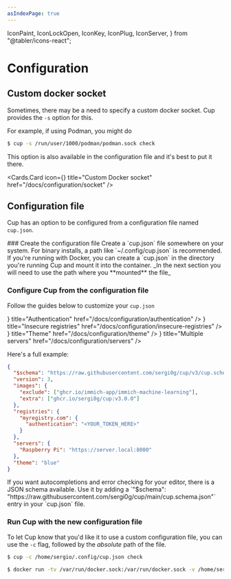 ```yaml
---
asIndexPage: true
---
```


  IconPaint,
  IconLockOpen,
  IconKey,
  IconPlug,
  IconServer,
} from "@tabler/icons-react";

# Configuration

## Custom docker socket

Sometimes, there may be a need to specify a custom docker socket. Cup provides the `-s` option for this.

For example, if using Podman, you might do

```bash
$ cup -s /run/user/1000/podman/podman.sock check
```

This option is also available in the configuration file and it's best to put it there.

<Cards.Card
  icon={<IconPlug />}
  title="Custom Docker socket"
  href="/docs/configuration/socket"
/>

## Configuration file

Cup has an option to be configured from a configuration file named `cup.json`.

<Steps>
### Create the configuration file
Create a `cup.json` file somewhere on your system. For binary installs, a path like `~/.config/cup.json` is recommended.
If you're running with Docker, you can create a `cup.json` in the directory you're running Cup and mount it into the container. _In the next section you will need to use the path where you **mounted** the file_

### Configure Cup from the configuration file

Follow the guides below to customize your `cup.json`

<Cards>
  <Cards.Card
    icon={<IconKey />}
    title="Authentication"
    href="/docs/configuration/authentication"
  />
  <Cards.Card
    icon={<IconLockOpen />}
    title="Insecure registries"
    href="/docs/configuration/insecure-registries"
  />
  <Cards.Card
    icon={<IconPaint />}
    title="Theme"
    href="/docs/configuration/theme"
  />
  <Cards.Card
    icon={<IconServer />}
    title="Multiple servers"
    href="/docs/configuration/servers"
  />
</Cards>

Here's a full example:

```json
{
  "$schema": "https://raw.githubusercontent.com/sergi0g/cup/v3/cup.schema.json",
  "version": 3,
  "images": {
    "exclude": ["ghcr.io/immich-app/immich-machine-learning"],
    "extra": ["ghcr.io/sergi0g/cup:v3.0.0"]
  },
  "registries": {
    "myregistry.com": {
      "authentication": "<YOUR_TOKEN_HERE>"
    }
  },
  "servers": {
    "Raspberry Pi": "https://server.local:8000"
  },
  "theme": "blue"
}
```

<Callout>
  If you want autocompletions and error checking for your editor, there is a
  JSON schema available. Use it by adding a `"$schema":
  "https://raw.githubusercontent.com/sergi0g/cup/main/cup.schema.json"` entry in
  your `cup.json` file.
</Callout>

### Run Cup with the new configuration file

To let Cup know that you'd like it to use a custom configuration file, you can use the `-c` flag, followed by the _absolute_ path of the file.

```bash
$ cup -c /home/sergio/.config/cup.json check
```

```bash
$ docker run -tv /var/run/docker.sock:/var/run/docker.sock -v /home/sergio/.config/cup.json:/config/cup.json ghcr.io/sergi0g/cup -c /config/cup.json serve
```

</Steps>
